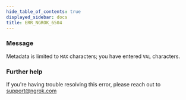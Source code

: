 ```yaml
---
hide_table_of_contents: true
displayed_sidebar: docs
title: ERR_NGROK_6504
---
```


### Message

Metadata is limited to `MAX` characters; you have entered `VAL` characters.

### Further help

If you're having trouble resolving this error, please reach out to [support@ngrok.com](mailto:support@ngrok.com?subject=Help%20with%20ERR_NGROK_6504)
